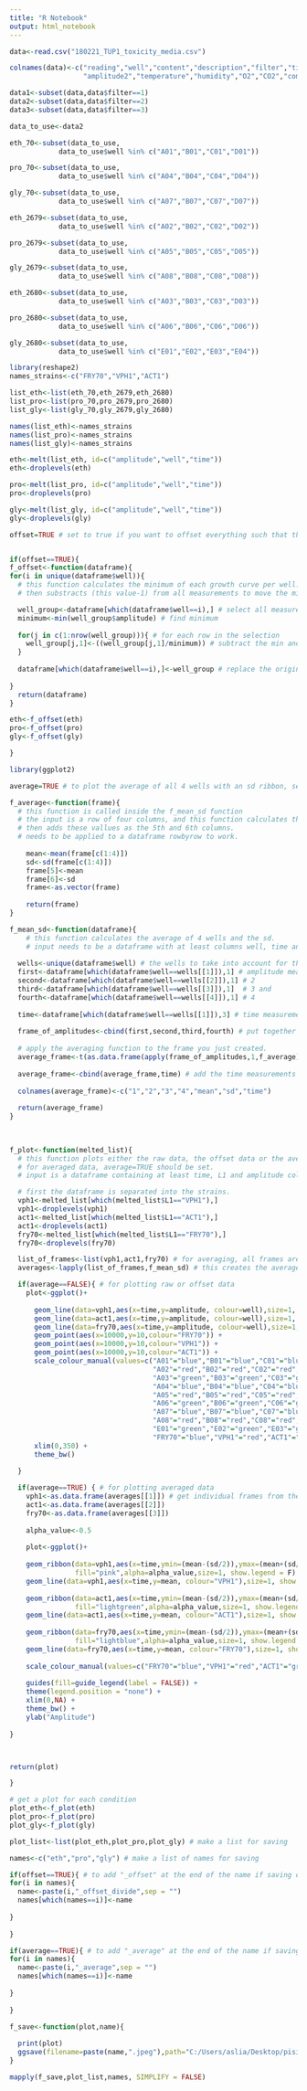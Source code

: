 ---
title: "R Notebook"
output: html_notebook
---

```{r}

data<-read.csv("180221_TUP1_toxicity_media.csv")
```

```{r}
colnames(data)<-c("reading","well","content","description","filter","time","amplitude","phase",
                  "amplitude2","temperature","humidity","O2","CO2","comments")

data1<-subset(data,data$filter==1)
data2<-subset(data,data$filter==2)
data3<-subset(data,data$filter==3)

data_to_use<-data2

eth_70<-subset(data_to_use,
            data_to_use$well %in% c("A01","B01","C01","D01"))

pro_70<-subset(data_to_use,
            data_to_use$well %in% c("A04","B04","C04","D04"))

gly_70<-subset(data_to_use,
            data_to_use$well %in% c("A07","B07","C07","D07"))

eth_2679<-subset(data_to_use,
            data_to_use$well %in% c("A02","B02","C02","D02"))

pro_2679<-subset(data_to_use,
            data_to_use$well %in% c("A05","B05","C05","D05"))

gly_2679<-subset(data_to_use,
            data_to_use$well %in% c("A08","B08","C08","D08"))

eth_2680<-subset(data_to_use,
            data_to_use$well %in% c("A03","B03","C03","D03"))

pro_2680<-subset(data_to_use,
            data_to_use$well %in% c("A06","B06","C06","D06"))

gly_2680<-subset(data_to_use,
            data_to_use$well %in% c("E01","E02","E03","E04"))

```

```{r}
library(reshape2)
names_strains<-c("FRY70","VPH1","ACT1")

list_eth<-list(eth_70,eth_2679,eth_2680)
list_pro<-list(pro_70,pro_2679,pro_2680)
list_gly<-list(gly_70,gly_2679,gly_2680)

names(list_eth)<-names_strains
names(list_pro)<-names_strains
names(list_gly)<-names_strains

eth<-melt(list_eth, id=c("amplitude","well","time"))
eth<-droplevels(eth)

pro<-melt(list_pro, id=c("amplitude","well","time"))
pro<-droplevels(pro)

gly<-melt(list_gly, id=c("amplitude","well","time"))
gly<-droplevels(gly)
```

```{r}
offset=TRUE # set to true if you want to offset everything such that the minimum of all the curves will be 1.  


if(offset==TRUE){
f_offset<-function(dataframe){
for(i in unique(dataframe$well)){ 
  # this function calculates the minimum of each growth curve per well.
  # then substracts (this value-1) from all measurements to move the min of the curve to 1.

  well_group<-dataframe[which(dataframe$well==i),] # select all measurements of a given well
  minimum<-min(well_group$amplitude) # find minimum
 
  for(j in c(1:nrow(well_group))){ # for each row in the selection
    well_group[j,1]<-((well_group[j,1]/minimum)) # subtract the min and add 1.
  }
  
  dataframe[which(dataframe$well==i),]<-well_group # replace the original dataframe with these new values.
  
}
  return(dataframe)
}

eth<-f_offset(eth)
pro<-f_offset(pro)
gly<-f_offset(gly)

}
```


```{r}
library(ggplot2)

average=TRUE # to plot the average of all 4 wells with an sd ribbon, set to TRUE

f_average<-function(frame){ 
  # this function is called inside the f_mean_sd function
  # the input is a row of four columns, and this function calculates the mean and sd
  # then adds these vallues as the 5th and 6th columns. 
  # needs to be applied to a dataframe rowbyrow to work. 
  
    mean<-mean(frame[c(1:4)])
    sd<-sd(frame[c(1:4)])
    frame[5]<-mean
    frame[6]<-sd
    frame<-as.vector(frame)
    
    return(frame)
}

f_mean_sd<-function(dataframe){
    # this function calculates the average of 4 wells and the sd. 
    # input needs to be a dataframe with at least columns well, time and amplitude.
  
  wells<-unique(dataframe$well) # the wells to take into account for the calculation
  first<-dataframe[which(dataframe$well==wells[[1]]),1] # amplitude measurements of well 1
  second<-dataframe[which(dataframe$well==wells[[2]]),1] # 2 
  third<-dataframe[which(dataframe$well==wells[[3]]),1]  # 3 and
  fourth<-dataframe[which(dataframe$well==wells[[4]]),1] # 4
  
  time<-dataframe[which(dataframe$well==wells[[1]]),3] # time measurements of well 1, for plotting purposes. Otherwise I have no x axis to plot against. 
  
  frame_of_amplitudes<-cbind(first,second,third,fourth) # put together the four measurements per timepoint.
  
  # apply the averaging function to the frame you just created. 
  average_frame<-t(as.data.frame(apply(frame_of_amplitudes,1,f_average))) 
    
  average_frame<-cbind(average_frame,time) # add the time measurements to the frame
  
  colnames(average_frame)<-c("1","2","3","4","mean","sd","time")
  
  return(average_frame)
}
  
  

f_plot<-function(melted_list){
  # this function plots either the raw data, the offset data or the averaged data based on the input. 
  # for averaged data, average=TRUE should be set. 
  # input is a dataframe containing at least time, L1 and amplitude columns

  # first the dataframe is separated into the strains.  
  vph1<-melted_list[which(melted_list$L1=="VPH1"),]
  vph1<-droplevels(vph1)
  act1<-melted_list[which(melted_list$L1=="ACT1"),]
  act1<-droplevels(act1)
  fry70<-melted_list[which(melted_list$L1=="FRY70"),]
  fry70<-droplevels(fry70)

  list_of_frames<-list(vph1,act1,fry70) # for averaging, all frames are put into a list
  averages<-lapply(list_of_frames,f_mean_sd) # this creates the averaged data

  if(average==FALSE){ # for plotting raw or offset data
    plot<-ggplot()+
  
      geom_line(data=vph1,aes(x=time,y=amplitude, colour=well),size=1, show.legend = FALSE) +
      geom_line(data=act1,aes(x=time,y=amplitude, colour=well),size=1, show.legend = FALSE) +
      geom_line(data=fry70,aes(x=time,y=amplitude, colour=well),size=1, show.legend = FALSE) +
      geom_point(aes(x=10000,y=10,colour="FRY70")) +
      geom_point(aes(x=10000,y=10,colour="VPH1")) +
      geom_point(aes(x=10000,y=10,colour="ACT1")) +
      scale_colour_manual(values=c("A01"="blue","B01"="blue","C01"="blue","D01"="blue",
                                   "A02"="red","B02"="red","C02"="red","D02"="red",
                                   "A03"="green","B03"="green","C03"="green","D03"="green",
                                   "A04"="blue","B04"="blue","C04"="blue","D04"="blue",
                                   "A05"="red","B05"="red","C05"="red","D05"="red",
                                   "A06"="green","B06"="green","C06"="green","D06"="green",
                                   "A07"="blue","B07"="blue","C07"="blue","D07"="blue",
                                   "A08"="red","B08"="red","C08"="red","D08"="red",
                                   "E01"="green","E02"="green","E03"="green","E04"="green",
                                   "FRY70"="blue","VPH1"="red","ACT1"="green")) +
      xlim(0,350) +
      theme_bw()
  
  }

  if(average==TRUE) { # for plotting averaged data
    vph1<-as.data.frame(averages[[1]]) # get individual frames from the list averages
    act1<-as.data.frame(averages[[2]])
    fry70<-as.data.frame(averages[[3]])
    
    alpha_value<-0.5
  
    plot<-ggplot()+
  
    geom_ribbon(data=vph1,aes(x=time,ymin=(mean-(sd/2)),ymax=(mean+(sd/2))),
                fill="pink",alpha=alpha_value,size=1, show.legend = F) +
    geom_line(data=vph1,aes(x=time,y=mean, colour="VPH1"),size=1, show.legend = T) +
  
    geom_ribbon(data=act1,aes(x=time,ymin=(mean-(sd/2)),ymax=(mean+(sd/2))),
                fill="lightgreen",alpha=alpha_value,size=1, show.legend = F) +
    geom_line(data=act1,aes(x=time,y=mean, colour="ACT1"),size=1, show.legend = T) +  
  
    geom_ribbon(data=fry70,aes(x=time,ymin=(mean-(sd/2)),ymax=(mean+(sd/2))),
                fill="lightblue",alpha=alpha_value,size=1, show.legend = F) +
    geom_line(data=fry70,aes(x=time,y=mean, colour="FRY70"),size=1, show.legend = T) +
    
    scale_colour_manual(values=c("FRY70"="blue","VPH1"="red","ACT1"="green")) +
      
    guides(fill=guide_legend(label = FALSE)) +
    theme(legend.position = "none") +
    xlim(0,NA) +
    theme_bw() +
    ylab("Amplitude")
  
}



return(plot)

}

# get a plot for each condition
plot_eth<-f_plot(eth)
plot_pro<-f_plot(pro)
plot_gly<-f_plot(gly)

plot_list<-list(plot_eth,plot_pro,plot_gly) # make a list for saving

names<-c("eth","pro","gly") # make a list of names for saving

if(offset==TRUE){ # to add "_offset" at the end of the name if saving offset data
for(i in names){
  name<-paste(i,"_offset_divide",sep = "")
  names[which(names==i)]<-name
  
}
  
}

if(average==TRUE){ # to add "_average" at the end of the name if saving averaged data
for(i in names){
  name<-paste(i,"_average",sep = "")
  names[which(names==i)]<-name
  
}
  
}

f_save<-function(plot,name){
  
  print(plot)
  ggsave(filename=paste(name,".jpeg"),path="C:/Users/aslia/Desktop/pisi/ETH/master project/labbook/plots/feb18/180221_TUP1_biolector")
}

mapply(f_save,plot_list,names, SIMPLIFY = FALSE)

```


```{r}

```

